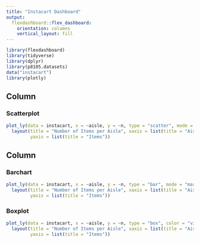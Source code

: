```yaml
---
title: "Instacart Dashboard"
output: 
  flexdashboard::flex_dashboard:
    orientation: columns
    vertical_layout: fill
---
```


```r
library(flexdashboard)
library(tidyverse)
library(dplyr)
library(p8105.datasets)
data("instacart")
library(plotly)
```

Column {data-width=650}
-----------------------------------------------------------------------

### Scatterplot

```r
plot_ly(data = instacart, x = ~aisle, y = ~n, type = "scatter", mode = "markers", marker = list(size = 10, color = "viridis")) |>  
  layout(title = "Number of Items per Aisle", xaxis = list(title = "Aisles"), 
         yaxis = list(title = "Items"))
```

Column {data-width=350}
-----------------------------------------------------------------------

### Barchart

```r
plot_ly(data = instacart, x = ~aisle, y = ~n, type = "bar", mode = "markers", marker = list(size = 10, color = "viridis")) |>  
  layout(title = "Number of Items per Aisle", xaxis = list(title = "Aisles"), 
         yaxis = list(title = "Items"))
```

### Boxplot

```r
plot_ly(data = instacart, x = ~aisle, y = ~n, type = "box", color = "viridis") |>  
  layout(title = "Number of Items per Aisle", xaxis = list(title = "Aisles"), 
         yaxis = list(title = "Items"))
```

